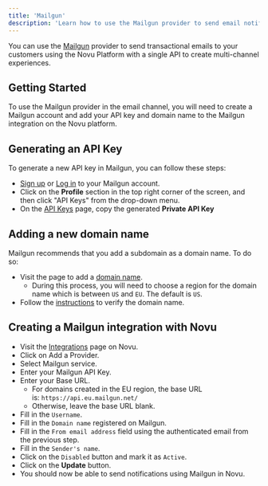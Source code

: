 ```yaml
---
title: 'Mailgun'
description: 'Learn how to use the Mailgun provider to send email notifications using Novu'
---
```


You can use the [Mailgun](https://mailgun.com/) provider to send transactional emails to your customers using the Novu Platform with a single API to create multi-channel experiences.

## Getting Started

To use the Mailgun provider in the email channel, you will need to create a Mailgun account and add your API key and domain name to the Mailgun integration on the Novu platform.

## Generating an API Key

To generate a new API key in Mailgun, you can follow these steps:

- [Sign up](https://signup.mailgun.com/new/signup) or [Log in](https://login.mailgun.com/login/) to your Mailgun account.
- Click on the **Profile** section in the top right corner of the screen, and then click "API Keys" from the drop-down menu.
- On the [API Keys](https://app.mailgun.com/app/account/security/api_keys) page, copy the generated **Private API Key**

## Adding a new domain name

Mailgun recommends that you add a subdomain as a domain name. To do so:

- Visit the page to add a [domain name](https://app.mailgun.com/app/sending/domains/new).
  - During this process, you will need to choose a region for the domain name which is between `US` and `EU`. The default is `US`.
- Follow the [instructions](https://documentation.mailgun.com/en/latest/user_manual.html#verifying-your-domain-1) to verify the domain name.

## Creating a Mailgun integration with Novu

- Visit the [Integrations](https://dashboard-v2.novu.co/integrations?utm_campaign=docs-mailgun) page on Novu.
- Click on Add a Provider.
- Select Mailgun service.
- Enter your Mailgun API Key.
- Enter your Base URL.
  - For domains created in the EU region, the base URL is: `https://api.eu.mailgun.net/`
  - Otherwise, leave the base URL blank.
- Fill in the `Username`.
- Fill in the `Domain name` registered on Mailgun.
- Fill in the `From email address` field using the authenticated email from the previous step.
- Fill in the `Sender's name`.
- Click on the `Disabled` button and mark it as `Active`.
- Click on the **Update** button.
- You should now be able to send notifications using Mailgun in Novu.
